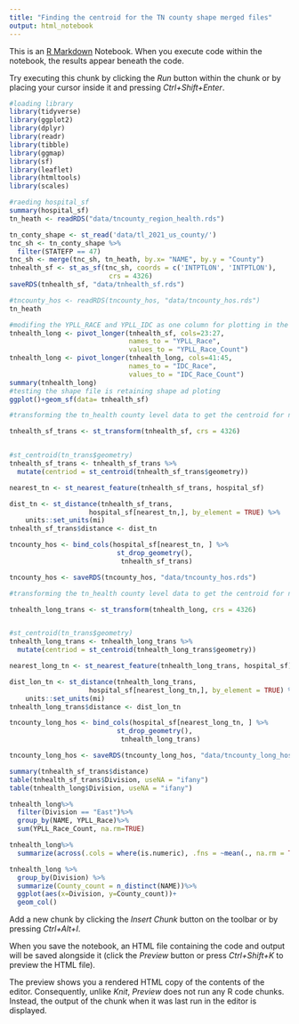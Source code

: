 ```yaml
---
title: "Finding the centroid for the TN county shape merged files"
output: html_notebook
---
```


This is an [R Markdown](http://rmarkdown.rstudio.com) Notebook. When you execute code within the notebook, the results appear beneath the code. 

Try executing this chunk by clicking the *Run* button within the chunk or by placing your cursor inside it and pressing *Ctrl+Shift+Enter*. 

```r
#loading library
library(tidyverse)
library(ggplot2)
library(dplyr)
library(readr)
library(tibble)
library(ggmap)
library(sf)
library(leaflet)
library(htmltools)
library(scales)
```

```r
#raeding hospital_sf
summary(hospital_sf)
tn_heath <- readRDS("data/tncounty_region_health.rds")

tn_conty_shape <- st_read('data/tl_2021_us_county/')
tnc_sh <- tn_conty_shape %>%
  filter(STATEFP == 47)
tnc_sh <- merge(tnc_sh, tn_heath, by.x= "NAME", by.y = "County")
tnhealth_sf <- st_as_sf(tnc_sh, coords = c('INTPTLON', 'INTPTLON'),
                         crs = 4326)
saveRDS(tnhealth_sf, "data/tnhealth_sf.rds")

#tncounty_hos <- readRDS(tncounty_hos, "data/tncounty_hos.rds")
tn_heath

```

```r

#modifing the YPLL_RACE and YPLL_IDC as one column for plotting in the county
tnhealth_long <- pivot_longer(tnhealth_sf, cols=23:27, 
                              names_to = "YPLL_Race", 
                              values_to = "YPLL_Race_Count")
tnhealth_long <- pivot_longer(tnhealth_long, cols=41:45, 
                              names_to = "IDC_Race", 
                              values_to = "IDC_Race_Count")
summary(tnhealth_long)
#testing the shape file is retaining shape ad ploting
ggplot()+geom_sf(data= tnhealth_sf)

```


```r
#transforming the tn_health county level data to get the centroid for nearest search

tnhealth_sf_trans <- st_transform(tnhealth_sf, crs = 4326)


#st_centroid(tn_trans$geometry)
tnhealth_sf_trans <- tnhealth_sf_trans %>%
  mutate(centriod = st_centroid(tnhealth_sf_trans$geometry))

nearest_tn <- st_nearest_feature(tnhealth_sf_trans, hospital_sf)

dist_tn <- st_distance(tnhealth_sf_trans, 
                    hospital_sf[nearest_tn,], by_element = TRUE) %>%
    units::set_units(mi)
tnhealth_sf_trans$distance <- dist_tn

tncounty_hos <- bind_cols(hospital_sf[nearest_tn, ] %>%
                           st_drop_geometry(),
                            tnhealth_sf_trans)

tncounty_hos <- saveRDS(tncounty_hos, "data/tncounty_hos.rds")
```

```r
#transforming the tn_health county level data to get the centroid for nearest search

tnhealth_long_trans <- st_transform(tnhealth_long, crs = 4326)


#st_centroid(tn_trans$geometry)
tnhealth_long_trans <- tnhealth_long_trans %>%
  mutate(centriod = st_centroid(tnhealth_long_trans$geometry))

nearest_long_tn <- st_nearest_feature(tnhealth_long_trans, hospital_sf)

dist_lon_tn <- st_distance(tnhealth_long_trans, 
                    hospital_sf[nearest_long_tn,], by_element = TRUE) %>%
    units::set_units(mi)
tnhealth_long_trans$distance <- dist_lon_tn

tncounty_long_hos <- bind_cols(hospital_sf[nearest_long_tn, ] %>%
                           st_drop_geometry(),
                            tnhealth_long_trans)

tncounty_long_hos <- saveRDS(tncounty_long_hos, "data/tncounty_long_hos.rds")
```



```r
summary(tnhealth_sf_trans$distance)
table(tnhealth_sf_trans$Division, useNA = "ifany")
table(tnhealth_long$Division, useNA = "ifany")

tnhealth_long%>%
  filter(Division == "East")%>%
  group_by(NAME, YPLL_Race)%>%
  sum(YPLL_Race_Count, na.rm=TRUE)

```

```r
tnhealth_long%>% 
  summarize(across(.cols = where(is.numeric), .fns = ~mean(., na.rm = TRUE)))
```
```r
tnhealth_long %>% 
  group_by(Division) %>% 
  summarize(County_count = n_distinct(NAME))%>%
  ggplot(aes(x=Division, y=County_count))+
  geom_col()
```


Add a new chunk by clicking the *Insert Chunk* button on the toolbar or by pressing *Ctrl+Alt+I*.

When you save the notebook, an HTML file containing the code and output will be saved alongside it (click the *Preview* button or press *Ctrl+Shift+K* to preview the HTML file).

The preview shows you a rendered HTML copy of the contents of the editor. Consequently, unlike *Knit*, *Preview* does not run any R code chunks. Instead, the output of the chunk when it was last run in the editor is displayed.
